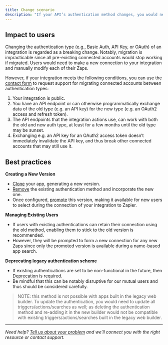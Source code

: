 ```yaml
---
title: Change scenario
description: "If your API’s authentication method changes, you would need to change the method Zapier uses to authenticate user accounts."
---
```


## Impact to users

Changing the authentication type (e.g., Basic Auth, API Key, or OAuth) of an integration is regarded as a breaking change. Notably, migration is impracticable since all pre-existing connected accounts would stop working if migrated. Users would need to make a new connection to your integration and manually modify each of their Zaps.

However, if your integration meets the following conditions, you can use the [contact form](https://developer.zapier.com/contact) to request support for migrating connected accounts between authentication types:

1.  Your integration is public.
2.  You have an API endpoint or can otherwise programmatically exchange data of the old type (e.g. an API key) for the new type (e.g. an OAuth2 access and refresh token).
3.  The API endpoints that the integration actions use, can work with both the old and new auth type, at least for a few months until the old type may be sunset.
4.  Exchanging e.g. an API key for an OAuth2 access token doesn’t immediately invalidate the API key, and thus break other connected accounts that may still use it.

## Best practices

**Creating a New Version**

*   [Clone](/manage/clone) your app, generating a new version.
*   [Remove](/build/auth#how-to-remove-or-change-zapier-integration-authentication-scheme) the existing authentication method and incorporate the new one.
*   Once configured, [promote](/manage/promote) this version, making it available for new users to select during the connection of your integration to Zapier.

**Managing Existing Users**

*   If users with existing authentications can retain their connection using the old method, enabling them to stick to the old version is recommended.
*   However, they will be prompted to form a new connection for any new Zaps since only the promoted version is available during a name-based app search.

**Deprecating legacy authentication scheme**

*   If existing authentications are set to be non-functional in the future, then [Deprecation](/manage/deprecate) is required.
*   Be mindful that this can be notably disruptive for our mutual users and thus should be considered carefully.

> NOTE: this method is not possible with apps built in the legacy web builder. To update the authentication, you would need to update all triggers/actions/searches as well; as deleting the authentication method and re-adding it in the new builder would not be compatible with existing triggers/actions/searches built in the legacy web builder.

- - -

_Need help? [Tell us about your problem](https://developer.zapier.com/contact) and we’ll connect you with the right resource or contact support._
